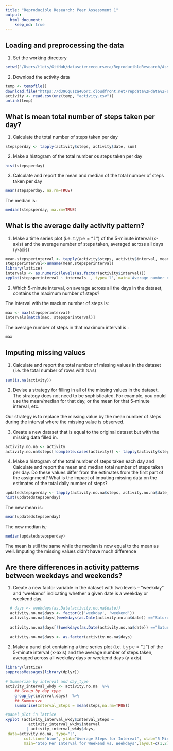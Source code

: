 ```yaml
---
title: "Reproducible Research: Peer Assessment 1"
output: 
  html_document:
    keep_md: true
---
```



## Loading and preprocessing the data

1. Set the working directory
```r
setwd("/Users/tleis/GitHub/datasciencecoursera/ReproducibleResearch/Assignment2")
```

2. Download the activity data
```r
temp <- tempfile()
download.file("https://d396qusza40orc.cloudfront.net/repdata%2Fdata%2Factivity.zip", temp)
activity <- read.csv(unz(temp, "activity.csv"))
unlink(temp)
```

## What is mean total number of steps taken per day?

1. Calculate the total number of steps taken per day
```r
stepsperday <- tapply(activity$steps, activity$date, sum)
```

2. Make a histogram of the total number os steps taken per day
```r
hist(stepsperday)
```
3. Calculate and report the mean and median of the total number of steps taken per day

```r
mean(stepsperday, na.rm=TRUE)
```

The median is:
```r
median(stepsperday, na.rm=TRUE)
```

## What is the average daily activity pattern?

1. Make a time series plot (i.e. 𝚝𝚢𝚙𝚎 = "𝚕") of the 5-minute interval (x-axis) and the average number of steps taken, averaged across all days (y-axis)

```r
mean.stepsperinterval <- tapply(activity$steps, activity$interval, mean, na.rm=TRUE)
stepsperinterval<-unname(mean.stepsperinterval)
library(lattice)
intervals <- as.numeric(levels(as.factor(activity$interval)))
xyplot(stepsperinterval ~ intervals  , type='l', main='Average number of steps averages over all days', xlab='Interval', ylab='Steps')
```

2. Which 5-minute interval, on average across all the days in the dataset, contains the maximum number of steps?

The interval with the maxium number of steps is:
```r
max <- max(stepsperinterval)
intervals[match(max, stepsperinterval)]
```

The average number of steps in that maximum interval is :
```r
max
```

## Imputing missing values
1. Calculate and report the total number of missing values in the dataset (i.e. the total number of rows with 𝙽𝙰s)

```r
sum(is.na(activity))
```

2. Devise a strategy for filling in all of the missing values in the dataset. The strategy does not need to be sophisticated. For example, you could use the mean/median for that day, or the mean for that 5-minute interval, etc.

Our strategy is to replace the missing value by the mean number of steps during the interval where the missing value is observed.

3. Create a new dataset that is equal to the original dataset but with the missing data filled in.

```r
activity.no.na <- activity
activity.no.na$steps[!complete.cases(activity)] <- tapply(activity$steps, activity$interval, mean, na.rm=TRUE)
```

4. Make a histogram of the total number of steps taken each day and Calculate and report the mean and median total number of steps taken per day. Do these values differ from the estimates from the first part of the assignment? What is the impact of imputing missing data on the estimates of the total daily number of steps?

```r
updatedstepsperday <- tapply(activity.no.na$steps, activity.no.na$date, sum)
hist(updatedstepsperday)
```
The new mean is:
```r
mean(updatedstepsperday)
```

The new median is;
```r
median(updatedstepsperday)
```

The mean is still the same while the median is now equal to the mean as well. Imputing the missing values didn't have much difference 

## Are there differences in activity patterns between weekdays and weekends?
1. Create a new factor variable in the dataset with two levels – “weekday” and “weekend” indicating whether a given date is a weekday or weekend day.

```r
  # days <- weekdays(as.Date(activity.no.na$date))
  activity.no.na$days <- factor(c('weekday', 'weekend'))
  activity.no.na$days[(weekdays(as.Date(activity.no.na$date)) =="Saturday" ) | (weekdays(as.Date(activity.no.na$date)) =="Sunday" ) ] <- "weekend"
  
  activity.no.na$days[!(weekdays(as.Date(activity.no.na$date)) =="Saturday" ) & !(weekdays(as.Date(activity.no.na$date)) =="Sunday" ) ] <- "weekday"
  
  activity.no.na$days <- as.factor(activity.no.na$days)
```

2. Make a panel plot containing a time series plot (i.e. 𝚝𝚢𝚙𝚎 = "𝚕") of the 5-minute interval (x-axis) and the average number of steps taken, averaged across all weekday days or weekend days (y-axis). 

```r
library(lattice)
suppressMessages(library(dplyr))

# Summarize by interval and day_type
activity_interval_wkdy <- activity.no.na  %>%
    ## Group by day type
    group_by(interval,days)  %>% 
    ## Summarize
    summarise(Interval_Steps = mean(steps,na.rm=TRUE))

#panel plot in lattice
xyplot (activity_interval_wkdy$Interval_Steps ~
          activity_interval_wkdy$interval
         | activity_interval_wkdy$days,
 data=activity.no.na, type="l", 
        col.line="blue", ylab="Average Steps for Interval", xlab="5 Minutes Interval",
        main="Step Per Interval for Weekend vs. Weekdays",layout=c(1,2))

```


